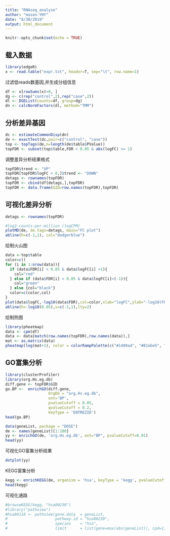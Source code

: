 ```yaml
---
title: "RNAseq_analyse"
author: "mason-YHY"
date: "8/30/2019"
output: html_document
---
```


```r
knitr::opts_chunk$set(echo = TRUE)
```

载入数据
------------------------------------------------------------
```r
library(edgeR)
x <- read.table("expr.txt", header=T, sep="\t", row.name=1)
```

过滤低reads数基因,并生成分组信息
```r
df <- x[rowSums(x)>0, ]
dg <- c(rep("control",2),rep("case",2))
dl <- DGEList(counts=df, group=dg)
dn <- calcNormFactors(dl, method="TMM")
```


分析差异基因
------------------------------------------------------------
```r
dc <- estimateCommonDisp(dn)
de <- exactTest(dc,pair=c("control", "case"))
top <- topTags(de,n=length(de$table$PValue))
topFDR <- subset(top$table,FDR < 0.05 & abs(logFC) >= 1)
```

调整差异分析结果格式
```r
topFDR$trend <- "UP"
topFDR[topFDR$logFC < 0,]$trend <- "DOWN"
detags <- rownames(topFDR)
topFDR <- cbind(df[detags,],topFDR)
topFDR <- data.frame(GID=row.names(topFDR),topFDR)
```

可视化差异分析
---------------------------------------------
```r
detags <- rownames(topFDR)

#log2-counts-per-million (logCPM)
plotMD(de, de.tags=detags, main="FC plot")
abline(h=c(-1,1), col="dodgerblue")
```

绘制火山图
```r
data <-top$table
color=c()
for (i in 1:nrow(data)){
  if (data$FDR[i] < 0.05 & data$logFC[i] >1){
    col="red"
  } else if (data$FDR[i] < 0.05 & data$logFC[i]<(-1)){
    col="green"
  } else {col="black"}
  color=c(color,col)
}
plot(data$logFC,-log10(data$FDR),col=color,xlab="logFC",ylab="-log10(FDR)")
abline(h=-log10(0.05),v=c(-1,1),lty=2)
```

绘制热图
```r
library(pheatmap)
data <- cpm(df)
data <- data[match(row.names(topFDR),row.names(data)),]
mat <- as.matrix(data)
pheatmap(log(mat+1), color = colorRampPalette(c("#1409a4", "#81ebe5", "#3df134", "#f4f70c","#fb080e"))(50), border_color = "NA", show_rownames=F)
```

GO富集分析
--------------------------------------------
```r
library(clusterProfiler)
library(org.Hs.eg.db)
diff.gene <- topFDR$GID
go.BP <-  enrichGO(diff.gene, 
                   OrgDb = "org.Hs.eg.db", 
                   ont='BP',
                   pvalueCutoff = 0.05, 
                   qvalueCutoff = 0.2, 
                   keyType = 'ENTREZID')
head(go.BP)
```


```r
data(geneList, package = "DOSE")
de <- names(geneList)[1:100]
yy <- enrichGO(de, 'org.Hs.eg.db', ont="BP", pvalueCutoff=0.01)
head(yy)
```

可视化GO富集分析结果
```r
dotplot(yy)
```

KEGG富集分析
```r
kegg <- enrichKEGG(de, organism = 'hsa', keyType = 'kegg', pvalueCutoff = 0.05, use_internal_data = FALSE)
head(kegg)
```
可视化通路
```r
#browseKEGG(kegg, "hsa00230")
#library("pathview")
#hsa04110 <- pathview(gene.data  = geneList,
#                     pathway.id = "hsa00230",
#                     species    = "hsa",
#                     limit      = list(gene=max(abs(geneList)), cpd=1))
```


